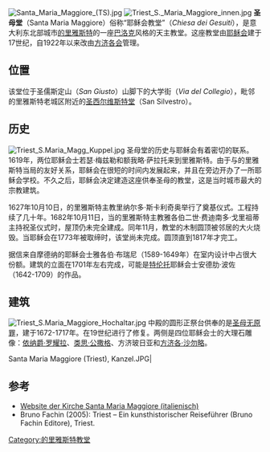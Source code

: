 [[File:Santa_Maria_Maggiore_(TS).jpg|right]]
[[File:Triest_S._Maria_Maggiore_innen.jpg|right]]
'''圣母堂'''（Santa Maria Maggiore）俗称“耶稣会教堂”（''Chiesa dei Gesuiti''），是意大利东北部城市[[的里雅斯特|的里雅斯特]]的一座[[巴洛克|巴洛克]]风格的天主教堂。这座教堂由[[耶稣会|耶稣会]]建于17世纪，自1922年以来改由[[方济各会|方济各会]]管理。

== 位置 ==
该堂位于圣儒斯定山（''San Giusto''）山脚下的大学街（''Via del Collegio''），毗邻的里雅斯特老城区附近的[[圣西尔维斯特堂_(的里雅斯特)|圣西尔维斯特堂]]（San Silvestro）。

== 历史 ==
[[File:Triest_S.Maria_Magg_Kuppel.jpg|right]]
圣母堂的历史与耶稣会有着密切的联系。1619年，两位耶稣会士若瑟·梅兹勒和额我略·萨拉托来到里雅斯特。由于与的里雅斯特当局的友好关系，耶稣会在很短的时间内发展起来，并且在旁边开办了一所耶稣会学校。不久之后，耶稣会决定建造这座供奉圣母的教堂，这是当时城市最大的宗教建筑。

1627年10月10日，的里雅斯特主教里纳尔多·斯卡利奇奥举行了奠基仪式。工程持续了几十年。1682年10月11日，当的里雅斯特主教雅各伯二世·费迪南多·戈里祖蒂主持祝圣仪式时，屋顶仍未完全建成。同年11月，教堂的木制圆顶被邻居的大火烧毁。当耶稣会在1773年被取缔时，该堂尚未完成。圆顶直到1817年才完工。

据信来自摩德纳的耶稣会士雅各伯·布瑞尼（1589-1649年）在室内设计中占很大份额。建筑的立面在1701年左右完成，可能是[[特伦托|特伦托]]耶稣会士安德肋·波佐（1642-1709）的作品。

== 建筑 ==
[[File:Triest_S.Maria_Maggiore_Hochaltar.jpg|right]]
中殿的圆形正祭台供奉的是[[圣母无原罪|圣母无原罪]]，建于1672-1717年。在19世纪进行了修复。两侧是四位耶稣会士的大理石雕像：[[依纳爵·罗耀拉|依纳爵·罗耀拉]]、[[类思·公撒格|类思·公撒格]]、方济玻日亚和[[方济各·沙勿略|方济各·沙勿略]]。
<gallery>
Santa Maria Maggiore (Triest), Kanzel.JPG|
</gallery>

== 参考 ==
* [http://www.santamariamaggiore.191.it/ Website der Kirche Santa Maria Maggiore (italienisch)] {{Wayback|url=http://www.santamariamaggiore.191.it/ |date=20100327225257 }}
* Bruno Fachin (2005): Triest – Ein kunsthistorischer Reiseführer (Bruno Fachin Editore), Triest.
[[Category:的里雅斯特教堂|Category:的里雅斯特教堂]]